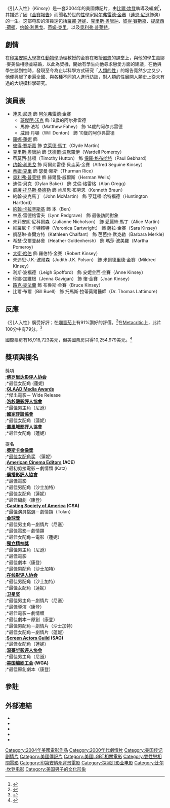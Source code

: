 {{noteTA
|G1=Show
|G2=Movie
|1=zh-cn:金赛性学教授; zh-hk:引人入性; zh-tw:金賽性學教室;
|2=zh-hans:劳拉·琳尼; zh-hk:羅娜·蓮妮; zh-tw:蘿拉·琳妮;
|3=zh-hk:基斯·奧當奴; zh-tw:克里斯·歐唐納; zh-cn:克里斯·奥唐纳;
|4=zh-hk:彼得·沙士加特;zh-tw:彼得·賽斯嘉;zh-cn:彼得·萨斯加德;
|5=zh-tw:提摩西·荷頓;zh-cn:蒂莫西·赫顿;zh-hk:添馬飛·赫頓;
|6=zh-tw:約翰·李斯高;zh-cn:约翰·利思戈;zh-hk:尊·力高;
|7=zh-hans:蒂姆·克里;zh-hk:蒂姆·克里;zh-tw:提姆·柯瑞;
|8=zh-cn:奥利弗·普莱特;zh-tw:奧立佛·普雷特;zh-hk:奧利華·派特;
}}
{{Infobox film
| name = 引人入性
| original_name = ''Kinsey''
| hk_name = 引人入性
| tw_name = 金賽性學教室
| image = Kinsey_movie.jpg
| image_size = 220px
| border = yes
| alt = 
| caption = 上映海報
| director = [[比爾·坎登|比爾·坎登]]
| producer = [[Gail_Mutrux|Gail Mutrux]]<br />'''執行：'''<br />[[弗朗西斯·科波拉|弗朗西斯·科波拉]]<br />Kirk D'Amico<br />Valerie Dean<br />[[Michael_Kuhn_(film_producer)|Michael Kuhn]]<br />[[Bobby_Rock|Bobby Rock]]<br />Adam Shulman
| writer = [[比爾·坎登|比爾·坎登]]
| starring = [[連恩·尼遜|連恩·尼遜]]<br />[[羅娜·蓮妮|羅娜·蓮妮]]<br />[[克里斯·奧唐納|克里斯·奧唐納]]<br />[[彼得·賽斯嘉|彼得·賽斯嘉]]<br />[[Timothy_Hutton|Timothy Hutton]]<br />[[约翰·利思戈|约翰·利思戈]]<br />[[蒂姆·克里|蒂姆·克里]]<br />[[奥利弗·普莱特|奥利弗·普莱特]]<br />[[Dylan_Baker|Dylan Baker]]
| music = [[卡特·伯韋爾|卡特·伯韋爾]]
| cinematography = [[Frederick_Elmes|Frederick Elmes]]
| editing = Virginia Katz
| studio = [[American_Zoetrope|American Zoetrope]]<br />[[Myriad_Pictures|Myriad Pictures]]
| distributor = [[福斯探照灯影业|福斯探照灯影业]] 
| released = {{Film date|2004|11|12}}
| runtime = 118分鐘<!--Theatrical runtime: 118:20--><ref>{{cite web|title=''KINSEY'' (15)|url=http://www.bbfc.co.uk/releases/kinsey-2005-3|work=[[20th_Century_Fox|20th Century Fox]]|publisher=[[British_Board_of_Film_Classification|British Board of Film Classification]]|date=August 31, 2004|accessdate=September 26, 2013|archive-date=2015-07-09|archive-url=https://web.archive.org/web/20150709103334/http://www.bbfc.co.uk/releases/kinsey-2005-3|dead-url=no}}</ref>
| country = 美國
| language = 英語
| budget = $1千1百萬<ref name="mojo"/>
| gross = $16,918,723<ref name="mojo"/>
}}
《引人入性》（''Kinsey''）是一套2004年的美國傳記片，由[[比爾·坎登|比爾·坎登]]執導及編劇<ref>{{cite video |people = Bill Condon (Director) |date = November 12, 2004 |title = Kinsey |format = |medium = |publisher = [[Fox_Searchlight_Pictures|Fox Searchlight Pictures]] |location = }}</ref>，其描述了因《[[金賽報告|金賽報告]]》而聞名於世的[[性學|性學]]家[[阿尔弗雷德·金赛|阿尔弗雷德·金赛]]（[[連恩·尼遜|連恩·尼遜]]飾演）的一生。这部电影的演員還包括[[羅娜·蓮妮|羅娜·蓮妮]]、[[克里斯·奧唐納|克里斯·奧唐納]]、[[彼得·賽斯嘉|彼得·賽斯嘉]]、[[提摩西·荷頓|提摩西·荷頓]]、[[约翰·利思戈|约翰·利思戈]]、[[蒂姆·克里|蒂姆·克里]]，以及[[奥利弗·普莱特|奥利弗·普莱特]]。

==劇情==
在[[印第安納大學|印第安納大學]]擔任[[動物學|動物學]]助理教授的金賽在教授[[蜜蜂|蜜蜂]]的課堂上，與他的學生嘉娜·麥美倫相戀並結婚，以此為契機，開始有學生向他尋求戀愛方面的建議，在他與學生談到性時，發現至今為止以科學方式研究「[[人類的性|人類的性]]」的報告竟然少之又少，他便興起了走遍全國、與各種不同的人進行訪談，對人類的性展開人類史上從未有過的大規模科學研究。

==演員表==
{{colbegin|colwidth=30em}}
* [[連恩·尼遜|連恩·尼遜]] 飾 [[阿尔弗雷德·金赛|阿尔弗雷德·金赛]]
** [[班傑明·沃克|班傑明·沃克]] 飾 19歲的阿尔弗雷德
** 馬修·法希（Matthew Fahey） 飾 14歲的阿尔弗雷德
** 威爾·丹頓（Will Denton） 飾 10歲的阿尔弗雷德
* [[羅娜·蓮妮|羅娜·蓮妮]] 飾 {{link-en|嘉娜·麥美倫|Clara McMillen}}
* [[彼得·賽斯嘉|彼得·賽斯嘉]] 飾 [[克萊德·馬丁|克萊德·馬丁]]（Clyde Martin）
* [[克里斯·奧唐納|克里斯·奧唐納]] 飾 [[沃德爾·波默羅伊|沃德爾·波默羅伊]]（Wardell Pomeroy）
* 蒂莫西·赫頓（Timothy Hutton） 飾 [[保羅·格布哈特|保羅·格布哈特]]（Paul Gebhard）
* [[约翰·利思戈|约翰·利思戈]] 飾 阿爾弗雷德·貝圭英·金賽（Alfred Seguine Kinsey）
* [[蒂姆·克里|蒂姆·克里]] 飾 瑟曼·赖斯（Thurman Rice）
* [[奥利弗·普莱特|奥利弗·普莱特]] 飾 赫爾曼·威爾斯（Herman Wells）
* 迪倫·貝克（Dylan Baker） 飾 艾倫·格雷格（Alan Gregg）
* [[威廉·托马斯·桑德勒|威廉·托马斯·桑德勒]] 飾 肯尼思·布勞恩（Kenneth Braun）
* 約翰·麥克馬丁（John McMartin） 飾 亨廷頓·哈特福德（Huntington Hartford）
* [[約翰·卡拉辛斯基|約翰·卡拉辛斯基]] 飾 本（Ben）
* 林恩·雷德格雷夫（Lynn Redgrave） 飾 最後訪問對象
* 朱莉安妮·尼科爾森（Julianne Nicholson） 飾 愛麗絲·馬丁（Alice Martin）
* 維羅尼卡·卡特賴特（Veronica Cartwright） 飾 薩拉·金赛（Sara Kinsey）
* 凱瑟琳·查爾方特（Kathleen Chalfant） 飾 芭芭拉·默克勒（Barbara Merkle）
* 希瑟·戈爾登赫舍（Heather Goldenhersh） 飾 瑪莎·波美羅（Martha Pomeroy）
* [[大衛·哈伯|大衛·哈伯]] 飾 羅伯特·金賽（Robert Kinsey）
* 朱迪思·J.K.·波爾森（Judith J.K. Polson） 飾 米爾德里德·金賽（Mildred Kinsey）
* 利斯·波福德（Leigh Spofford） 飾 安妮金西·金賽（Anne Kinsey）
* 珍娜·加維根（Jenna Gavigan） 飾 瓊·金賽（Joan Kinsey）
* [[路克·麥法蘭|路克·麥法蘭]] 飾 布魯斯·金賽（Bruce Kinsey）
* 比爾·布爾（Bill Buell） 飾 托馬斯·拉蒂莫爾醫師（Dr. Thomas Lattimore）
{{colend}}

==反應==
《引人入性》廣受好評；在[[爛番茄|爛番茄]]上有91%讚好的評價。<ref>{{rotten-tomatoes|kinsey|Kinsey}}</ref>在[[Metacritic|Metacritic]]上，此片100分中有79分。<ref>{{metacritic film|kinsey|Kinsey}}</ref>

國際票房有16,918,723美元，但美國票房只得10,254,979美元。<ref name="mojo">{{mojo title|kinsey|Kinsey}}</ref>

==獎項與提名==
;獎項
;;'''[[佛罗里达影评人协会|佛罗里达影评人协会]]'''
;;*最佳女配角 (蓮妮)
;;'''[[GLAAD_Media_Awards|GLAAD Media Awards]]'''
;;*傑出電影－ Wide Release
;;'''[[洛杉磯影評人協會|洛杉磯影評人協會]]'''
;;*最佳男主角（尼遜）
;;'''[[國家評論協會|國家評論協會]]'''
;;*最佳女配角（蓮妮）
;;'''[[鳳凰城影評人協會|鳳凰城影評人協會]]'''
;;*最佳女配角（蓮妮）

;提名
;;'''[[奧斯卡金像獎|奧斯卡金像獎]]'''
;;*[[奥斯卡最佳女配角奖|最佳女配角奖]] （蓮妮）
;;'''[[American_Cinema_Editors|American Cinema Editors]] (ACE)'''
;;*最初剪接電影－劇情類 (Katz)
;;'''[[廣播影評人協會|廣播影評人協會]]'''
;;*最佳電影
;;*最佳男配角（沙士加特）
;;*最佳女配角（蓮妮）
;;*最佳編劇（康登）
;;'''[[Casting_Society_of_America|Casting Society of America]] (CSA)'''
;;*最佳演員挑選－劇情類（Tolan）
;;'''[[金球獎|金球獎]]'''
;;*最佳男主角－劇情片（尼遜）
;;*最佳電影－劇情類
;;*最佳女配角－電影（蓮妮）
;;'''[[獨立精神獎|獨立精神獎]]'''
;;*最佳男主角（尼遜）
;;*最佳電影
;;*最佳劇本（康登）
;;*最佳男配角（沙士加特）
;;'''[[在线影评人协会|在线影评人协会]]'''
;;*最佳男配角（沙士加特）
;;*最佳女配角（蓮妮）
;;'''[[卫星奖|卫星奖]]'''
;;*最佳男主角－劇情片（尼遜）
;;*最佳導演（康登）
;;*最佳電影－劇情類
;;*最佳劇本－原創（康登）
;;*最佳男配角－劇情片（沙士加特）
;;*最佳女配角－劇情片（蓮妮）
;;'''[[Screen_Actors_Guild|Screen Actors Guild]] (SAG)'''
;;*最佳女配角（蓮妮）
;;'''[[温哥华影评人协会|温哥华影评人协会]]'''
;;*最佳男主角（尼遜）
;;'''[[美国编剧工会|美国编剧工会]] (WGA)'''
;;*最佳原創劇本（康登）

==參註==
{{reflist}}

==外部連結==
* {{Official website|http://www.foxsearchlight.com/kinsey/}}
* {{IMDb title|0362269|Kinsey}}
* {{mojo title|kinsey|Kinsey}}
* {{rotten-tomatoes|kinsey|Kinsey}}
* {{metacritic film|kinsey|Kinsey}}

{{比爾·坎登}}

[[Category:2004年美國電影作品|Category:2004年美國電影作品]]
[[Category:2000年代劇情片|Category:2000年代劇情片]]
[[Category:美国传记剧情片|Category:美国传记剧情片]]
[[Category:美國傳記片|Category:美國傳記片]]
[[Category:美國LGBT相關電影|Category:美國LGBT相關電影]]
[[Category:雙性戀相關電影|Category:雙性戀相關電影]]
[[Category:印第安納州背景電影|Category:印第安納州背景電影]]
[[Category:探照灯影业电影|Category:探照灯影业电影]]
[[Category:比尔·坎登电影|Category:比尔·坎登电影]]
[[Category:美国男子的文化形象|Category:美国男子的文化形象]]